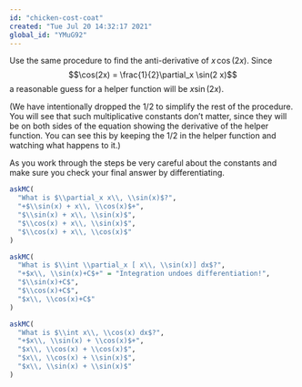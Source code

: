 ```yaml
---
id: "chicken-cost-coat"
created: "Tue Jul 20 14:32:17 2021"
global_id: "YMuG92"
---
```


Use the same procedure to find the anti-derivative of $x\, \cos(2x)$. Since $$\cos(2x) = \frac{1}{2}\partial_x \sin(2 x)$$ a reasonable guess for a helper function will be $x \sin(2x)$. 


(We have intentionally dropped the $1/2$ to simplify the rest of the procedure. You will see that such multiplicative constants don't matter, since they will be on both sides of the equation showing the derivative of the helper function. You can see this by keeping the $1/2$ in the helper function and watching what happens to it.)

As you work through the steps be very careful about the constants and make sure you check your final answer by differentiating.

```r
askMC(
  "What is $\\partial_x x\\, \\sin(x)$?",
  "+$\\sin(x) + x\\, \\cos(x)$+",
  "$\\sin(x) + x\\, \\sin(x)$",
  "$\\cos(x) + x\\, \\sin(x)$",
  "$\\cos(x) + x\\, \\cos(x)$"
)
```

```r
askMC(
  "What is $\\int \\partial_x [ x\\, \\sin(x)] dx$?",
  "+$x\\, \\sin(x)+C$+" = "Integration undoes differentiation!",
  "$\\sin(x)+C$",
  "$\\cos(x)+C$",
  "$x\\, \\cos(x)+C$"
)
```

```r
askMC(
  "What is $\\int x\\, \\cos(x) dx$?",
  "+$x\\, \\sin(x) + \\cos(x)$+", 
  "$x\\, \\cos(x) + \\cos(x)$",
  "$x\\, \\cos(x) + \\sin(x)$",
  "$x\\, \\sin(x) + \\sin(x)$"
)
```


